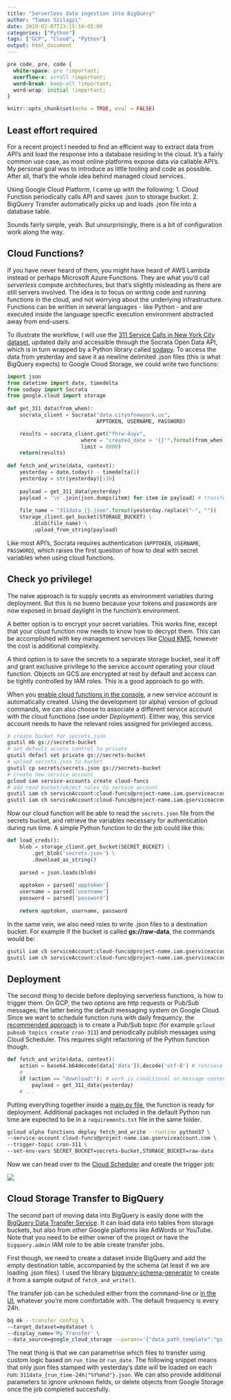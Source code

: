 ```yaml
---
title: "Serverless data ingestion into BigQuery"
author: "Tamas Szilagyi"
date: 2019-02-07T23:15:14-05:00
categories: ["Python"]
tags: ["GCP", "Cloud", "Python"]
output: html_document
---
```


```css
pre code, pre, code {
  white-space: pre !important;
  overflow-x: scroll !important;
  word-break: keep-all !important;
  word-wrap: initial !important;
}
```

```r
knitr::opts_chunk$set(echo = TRUE, eval = FALSE)
```

## Least effort required

For a recent project I needed to find an efficient way to extract data from API's and load the response into a database residing in the cloud. It's a fairly common use case, as most online platforms expose data via callable API's. My personal goal was to introduce as little tooling and code as possible. After all, that's the whole idea behind managed cloud services.

Using Google Cloud Platform, I came up with the following: 1. Cloud Function periodically calls API and saves .json to storage bucket. 2. BigQuery Transfer automatically picks up and loads .json file into a database table.

Sounds fairly simple, yeah. But unsurprisingly, there is a bit of configuration work along the way. 

## Cloud Functions?

If you have never heard of them, you might have heard of AWS Lambda instead or perhaps Microsoft Azure Functions. They are what you'd call *serverless* compute architectures, but that's slightly misleading as there are still servers involved. The idea is to focus on writing code and running functions in the cloud, and not worrying about the underlying infrastructure. Functions can be written in several languages - like Python - and are executed inside the language specific execution environment abstracted away from end-users.

To illustrate the workflow, I will use the [311 Service Calls in New York City dataset](https://data.cityofnewyork.us/Social-Services/311-Service-Requests-from-2010-to-Present/erm2-nwe9), updated daily and accessible through the Socrata Open Data API, which is in turn wrapped by a Python library called [sodapy](https://github.com/xmunoz/sodapy). To access the data from yesterday and save it as newline delimited .json files (this is what BigQuery expects) to Google Cloud Storage, we could write two functions:

```python
import json
from datetime import date, timedelta
from sodapy import Socrata
from google.cloud import storage
 
def get_311_data(from_when):
    socrata_client = Socrata("data.cityofnewyork.us", 
                             APPTOKEN, USERNAME, PASSWORD)

    results = socrata_client.get("fhrw-4uyv", 
                        where = "created_date > '{}'".format(from_when),
                        limit = 8000)
    return(results) 
    
def fetch_and_write(data, context):
    yesterday = date.today() - timedelta(1)
    yesterday = str(yesterday)[:10]
    
    payload = get_311_data(yesterday) 
    payload = '\n'.join(json.dumps(item) for item in payload) # transform to ND json
    
    file_name = "311data_{}.json".format(yesterday.replace("-", ""))
    storage_client.get_bucket(STORAGE_BUCKET) \
        .blob(file_name) \
        .upload_from_string(payload)

```

Like most API's, Socrata requires authentication (`APPTOKEN`, `USERNAME`, `PASSWORD`), which raises the first question of how to deal with secret variables when using cloud functions. 

## Check yo privilege!

The naive approach is to supply secrets as environment variables during deployment. But this is no bueno because your tokens and passwords are now exposed in broad daylight in the function's environment. 

A better option is to encrypt your secret variables. This works fine, except that your cloud function now needs to know how to decrypt them. This can be accomplished with key management services like [Cloud KMS](https://cloud.google.com/kms/), however the cost is additional complexity.

A third option is to save the secrets to a separate storage bucket, seal it off and grant exclusive privilege to the service account operating your cloud function. Objects on GCS are encrypted at rest by default and access can be tightly controlled by IAM roles. This is a good approach to go with.

When you [enable cloud functions in the console](https://console.cloud.google.com/functions), a new service account is automatically created. Using the development (or alpha) version of gcloud commands, we can also choose to associate a different service account with the cloud functions (see under *Deployment*). Either way, this service account needs to have the relevant roles assigned for privileged access.

```bash
# create bucket for secrets.json
gsutil mb gs://secrets-bucket 
# set default access control to private
gsutil defacl set private gs://secrets-bucket 
# upload secrets.json to bucket
gsutil cp secrets/secrets.json gs://secrets-bucket 
# create new service account
gcloud iam service-accounts create cloud-funcs 
# add read bucket/object roles to service account
gsutil iam ch serviceAccount:cloud-funcs@project-name.iam.gserviceaccount.com:legacyBucketReader gs://secrets-bucket 
gsutil iam ch serviceAccount:cloud-funcs@project-name.iam.gserviceaccount.com:legacyObjectReader gs://secrets-bucket/secrets.json
```

Now our cloud function will be able to read the `secrets.json` file from the secrets bucket, and retrieve the variables necessary for authentication during run time. A simple Python function to do the job could like this:

```python
def load_creds():
    blob = storage_client.get_bucket(SECRET_BUCKET) \
        .get_blob('secrets.json') \
        .download_as_string()
        
    parsed = json.loads(blob)
    
    apptoken = parsed['apptoken']
    username = parsed['username']
    password = parsed['password']
    
    return apptoken, username, password
```

In the same vein, we also need roles to write .json files to a destination bucket. For example if the bucket is called **gs://raw-data**, the commands would be:

```bash
gsutil iam ch serviceAccount:cloud-funcs@project-name.iam.gserviceaccount.com:legacyBucketReader gs://raw-data
gsutil iam ch serviceAccount:cloud-funcs@project-name.iam.gserviceaccount.com:objectCreator gs://raw-data
```

## Deployment

The second thing to decide before deploying serverless functions, is how to trigger them. On GCP, the two options are http requests or Pub/Sub messages; the latter being the default messaging system on Google Cloud. Since we want to schedule function runs with daily frequency, the [recommended approach](https://cloud.google.com/scheduler/docs/tut-pub-sub) is to create a Pub/Sub topic (for example `gcloud pubsub topics create cron-311`) and periodically publish messages using Cloud Scheduler. This requires slight refactoring of the Python function though.

```python
def fetch_and_write(data, context):
    action = base64.b64decode(data['data']).decode('utf-8') # retrieve pubsub message
    # ...
    if (action == "download!"): # work is conditional on message content
        payload = get_311_data(yesterday) 
    # ...

```

Putting everything together inside a [main.py file](https://github.com/mtoto/cloud-sql-db/blob/master/extract/main.py), the function is ready for deployment. Additional packages not included in the default Python run time are expected to be in a `requirements.txt` file in the same folder.

```bash
gcloud alpha functions deploy fetch_and_write --runtime python37 \ 
--service-account cloud-funcs@project-name.iam.gserviceaccount.com \
--trigger-topic cron-311 \
--set-env-vars SECRET_BUCKET=secrets-bucket,STORAGE_BUCKET=raw-data
```

Now we can head over to the [Cloud Scheduler](https://console.cloud.google.com/cloudscheduler) and create the trigger job:

![](https://raw.githubusercontent.com/mtoto/mtoto.github.io/master/blog/2019/schedule.png
)

## Cloud Storage Transfer to BigQuery

The second part of moving data into BigQuery is easily done with the [BigQuery Data Transfer Service](https://cloud.google.com/bigquery/docs/transfer-service-overview). It can load data into tables from storage buckets, but also from other Google platforms like AdWords or YouTube. Note that you need to be either owner of the project or have the `bigquery.admin` IAM role to be able create transfer jobs. 

First though, we need to create a dataset inside BigQuery and add the empty destination table, accompanied by the schema (at least if we are loading .json files). I used the library [bigquery-schema-generator](https://pypi.org/project/bigquery-schema-generator/) to create it from a sample output of `fetch_and_write()`.

The transfer job can be scheduled either from the command-line or [in the UI](https://bigquery.cloud.google.com/transfers), whatever you're more comfortable with. The default frequency is every 24h.

```bash
bq mk --transfer_config \
--target_dataset=mydataset \
--display_name='My Transfer' \
--data_source=google_cloud_storage --params='{"data_path_template":"gs://raw-data/311data_{run_time-24h|\"%Y%m%d\"}.json","destination_table_name_template":"DATA","file_format":"JSON"}' 
```

The neat thing is that we can parametrise which files to transfer using custom logic based on `run_time` or `run_date`. The following snippet means that only json files stamped with yesterday's date will be loaded on each run: `311data_{run_time-24h|"%Y%m%d"}.json`. We can also provide additional parameters to ignore unknown fields, or delete objects from Google Storage once the job completed succesfully.
